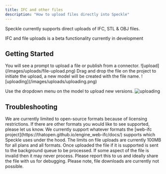 ```yaml
---
title: IFC and other files  
description: "How to upload files directly into Speckle"
---
```



<Info>
  Speckle currently supports direct uploads of IFC, STL & OBJ files.
</Info>

<Versions app="IFC" versions="IFC2x3, IFC4 & IFC4x3" />

<Note>IFC and file uploads is a beta functionality currently in development</Note>


## Getting Started

<Steps>
  <Step title="Create a new project">
    You will see a prompt to upload a file or publish from a connector.
    ![upload](/images/uploads/file-upload.png)
  </Step>

  <Step title="Drag and drop your file">
    Drag and drop the file on the project to initiate the upload, a new model will be created with the file name.
    ![uploading](/images/uploads/uploading.png)
  </Step>

  <Step title="Upload new versions">

   Use the dropdown menu on the model to upload new versions.
      ![uploading](/images/uploads/new-version.png)
  </Step>

</Steps>

## Troubleshooting
<AccordionGroup>
  <Accordion title="Will you support other formats for direct upload?">
    We are currently limited to open-source formats because of licensing restrictions. If there are other formats you would like to see supported, please let us know.
  </Accordion>
  <Accordion title="Will you support IFC versions other than IFC2x3, IFC4 & IFC4x3?">
    We currently support whatever formats the [web-ifc project](https://thatopen.github.io/engine_web-ifc/docs/) supports which Speckle uses under the hood.
  </Accordion>
  <Accordion title="My file is too large to upload">
    The limits on file uploads are currently 100MB for all plans and all formats.
  </Accordion>
  <Accordion title="I have uploaded a file but it's not visible">
    Once uploaded the file if it is supported is sent to the background queue to be processed.
  </Accordion>
  <Accordion title="I have uploaded a file but it's still importing">
    If some aspect of the file is invalid then it may never process. Please report this to us and ideally share the file with us for debugging.
  </Accordion>
</AccordionGroup>
<Note>Please note, file downloads are currently not possible.</Note>